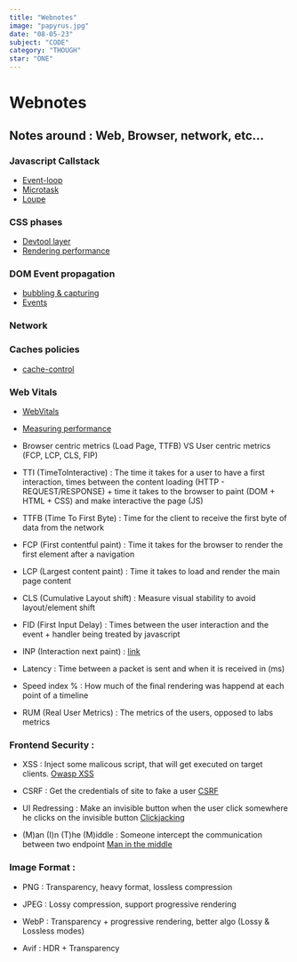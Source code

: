 ```yaml
---
title: "Webnotes"
image: "papyrus.jpg"
date: "08-05-23"
subject: "CODE"
category: "THOUGH"
star: "ONE"
---
```


# Webnotes

## Notes around : Web, Browser, network, etc...

### Javascript Callstack

<ImageMdx
  src="/logbook/webnotes/callstack.jpg"
  alt="Illustrative showing the Javascript callstack, with a stack of function calls and the current executing function at the top of the stack."
/>

- [Event-loop](https://javascript.info/event-loop)
- [Microtask](https://developer.mozilla.org/en-US/docs/Web/API/HTML_DOM_API/Microtask_guide)
- [Loupe](http://latentflip.com/loupe)

### CSS phases

<ImageMdx
  src="/logbook/webnotes/css-phases.jpg"
  alt="Illustrative image showing the different phases of CSS rendering in a browser, including parsing, style calculation, layout, and painting."
/>

- [Devtool layer](https://www.youtube.com/watch?v=6je49J67TQk)
- [Rendering performance](https://web.dev/rendering-performance/)

### DOM Event propagation

<ImageMdx
  src="/logbook/webnotes/event-propagation.jpg"
  alt="Illustrative image showing the DOM event propagation phases, including capturing, target, and bubbling phases."
/>

- [bubbling & capturing](https://javascript.info/bubbling-and-capturing)
- [Events](https://developer.mozilla.org/fr/docs/Learn/JavaScript/Building_blocks/Events)

### Network

<ImageMdx
  src="/logbook/webnotes/network.jpg"
  alt="Illustrative image showing the network request/response cycle, including the client, server, and the data being transferred."
/>

### Caches policies

- [cache-control](https://developer.mozilla.org/en-US/docs/Web/HTTP/Headers/Cache-Control)

### Web Vitals

- [WebVitals](https://web.dev/vitals/)
- [Measuring performance](https://developer.mozilla.org/en-US/docs/Learn/Performance/Measuring_performance)

- Browser centric metrics (Load Page, TTFB) VS User centric metrics (FCP, LCP, CLS, FIP)

- TTI (TimeToInteractive) : The time it takes for a user to have a first interaction, times between the content loading (HTTP - REQUEST/RESPONSE) + time it takes to the browser to paint (DOM + HTML + CSS) and make interactive the page (JS)

- TTFB (Time To First Byte) : Time for the client to receive the first byte of data from the network

- FCP (First contentful paint) : Time it takes for the browser to render the first element after a navigation

- LCP (Largest content paint) : Time it takes to load and render the main page content

- CLS (Cumulative Layout shift) : Measure visual stability to avoid layout/element shift

- FID (First Input Delay) : Times between the user interaction and the event + handler being treated by javascript

- INP (Interaction next paint) : [link](https://web.dev/inp/)

- Latency : Time between a packet is sent and when it is received in (ms)

- Speed index % : How much of the final rendering was happend at each point of a timeline

- RUM (Real User Metrics) : The metrics of the users, opposed to labs metrics

### Frontend Security :

- XSS : Inject some malicous script, that will get executed on target clients. [Owasp XSS](https://owasp.org/www-community/attacks/xss/)

- CSRF : Get the credentials of site to fake a user [CSRF](https://en.wikipedia.org/wiki/Cross-site_request_forgery)

- UI Redressing : Make an invisible button when the user click somewhere he clicks on the invisible button [Clickjacking](https://en.wikipedia.org/wiki/Clickjacking)

- (M)an (I)n (T)he (M)iddle : Someone intercept the communication between two endpoint [Man in the middle](https://fr.wikipedia.org/wiki/Attaque_de_l%27homme_du_milieu)

### Image Format :

- PNG : Transparency, heavy format, lossless compression

- JPEG : Lossy compression, support progressive rendering

- WebP : Transparency + progressive rendering, better algo (Lossy & Lossless modes)

- Avif : HDR + Transparency
